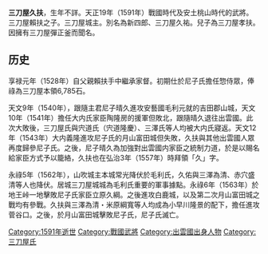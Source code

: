 {{unreferenced|time=2017-01-20T10:34:06+00:00}}
'''三刀屋久扶'''，生年不詳。天正19年（1591年）戰國時代及安土桃山時代的武將。三刀屋賴扶之子。三刀屋城主。別名為新四郎、三刀屋久祐。兒子為三刀屋孝扶。因擁有三刀屋彈正釜而聞名。

==历史==
享禄元年（1528年）自父親賴扶手中繼承家督。初期仕於尼子氏擔任惣侍眾，俸祿為三刀屋本領6,785石。

天文9年（1540年），跟隨主君尼子晴久進攻安藝國毛利元就的吉田郡山城，天文10年（1541年）擔任大内氏家臣陶隆房的援軍但敗北，跟隨晴久退往出雲國。此次大敗後，三刀屋氏與宍道氏（宍道隆慶）、三澤氏等人均被大内氏寢返。天文12年（1543年）大内義隆進攻尼子氏的月山富田城但失敗，久扶與其他出雲國人眾再度歸參尼子氏。之後，尼子晴久為加強對出雲國内家臣之統制力道，於是以賜名給家臣方式予以籠絡，久扶也在弘治3年（1557年）時拜領「久」字。

永祿5年（1562年），山吹城主本城常光降伏於毛利氏，久佑與三澤為清、赤穴盛清等人也降伏。居城三刀屋城城為毛利氏重要的軍事據點。永祿6年（1563年）於地王峠一地擊敗尼子氏家臣立原久綱。之後進攻白鹿城，以及第二次月山富田城之戰均有參戰。久扶與三澤為清・米原綱寬等人均成為小早川隆景的配下，擔任進攻菅谷口。之後，於月山富田城擊敗尼子氏，尼子氏滅亡。

<!--未翻译的外文内容
永禄12年（1569年）、山中幸盛らが尼子勝久を擁立し尼子再興軍を挙兵すると、尼子旧臣は続々と参加し久扶もこれに呼応しようとしたが、旧臣からこれまでの忠節のない行動から拒絶された。そのため、久扶は毛利家中に留まり吉川元春に従い私部城などで交戦、天正6年（1578年）の上月城の戦いに参加し尼子再興軍を滅ぼした。なお、久扶はこの頃に毛利輝元への忠誠を誓った起誓文を提出しているものの、軍役を拒否することもあり、独立した権限を持っていたようである。

天正14年（1586年）、毛利氏に従って小倉城の戦いに参加。肥後国人一揆を鎮圧するため、子である孝扶と共に出陣している。しかし、天正16年（1588年）に毛利輝元らが上洛した際に久扶も同行し、その際に徳川家康と面会したことで、主君・輝元から嫌疑を受け本領を没収され追放された。

その後は京に上り、天正19年（1591年）に四日市村にて死去した。
-->
[[Category:1591年逝世|Category:1591年逝世]]
[[Category:戰國武將|Category:戰國武將]]
[[Category:出雲國出身人物|Category:出雲國出身人物]]
[[Category:三刀屋氏|Category:三刀屋氏]]